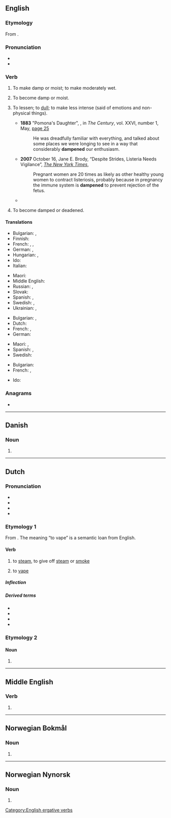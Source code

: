 {{also|dämpen}}
==English==

===Etymology===
From {{suffix|en|damp|en|id2=inchoative}}.

===Pronunciation===
* {{IPA|en|/ˈdæmpən/}}
* {{audio|en|LL-Q1860 (eng)-Vealhurl-dampen.wav |Audio (UK)}}

===Verb===
{{en-verb}}

# {{lb|en|transitive}} To make damp or moist; to make moderately wet.
# {{lb|en|intransitive}} To become damp or moist.
# {{lb|en|transitive}} To lessen; to [[dull]]; to make less intense (said of emotions and non-physical things).
#: {{ux|en|We won't let the bad news '''dampen''' our spirits.}}
#* '''1883''' "Pomona's Daughter", {{w|Frank R. Stockton}}, in ''The Century'', vol. XXVI, number 1, May, [https://books.google.com/books?id=x1aQWbz_eYAC&pg=PA25&dq=%22He+was+dreadfully+familiar+with+everything,+and+talked+about+some+places+we+were+longing+to+see+in+a+way+that+considerably+dampened+our+enthusiasm%22 page 25]
#*: He was dreadfully familiar with everything, and talked about some places we were longing to see in a way that considerably '''dampened''' our enthusiasm.
#* '''2007''' October 16, Jane E. Brody, “Despite Strides, Listeria Needs Vigilance”, ''[[w:The New York Times|The New York Times]]'',
#*: Pregnant women are 20 times as likely as other healthy young women to contract listeriosis, probably because in pregnancy the immune system is '''dampened''' to prevent rejection of the fetus.
#* {{quote-web|en|url=https://www.bbc.com/news/business-52732755|date=2020-05-20|accessdate=2020-05-22|location=London|publisher=BBC|work=BBC|title=J&J to sell baby powder in UK despite stopping US sales|quote=The firm said changes in consumer behaviour had also '''dampened''' demand for the powder. }}
# {{lb|en|intransitive}} To become damped or deadened.

====Translations====
{{trans-top-also|make damp|moisten}}
* Bulgarian: {{t+|bg|навлажнявам}}, {{t+|bg|овлажнявам}}
* Finnish: {{t+|fi|kostuttaa}}
* French: {{t+|fr|humecter}}, {{t+|fr|humidifier}}, {{t+|fr|mouiller}}
* German: {{t+|de|befeuchten}}, {{t+|de|anfeuchten}}
* Hungarian: {{t+|hu|nedvesít}}, {{t+|hu|megnedvesít}}
* Ido: {{t+|io|arozetar}}
* Italian: {{t+|it|inumidire}}
{{trans-mid}}
* Maori: {{t|mi|whakamākūkū}}
* Middle English: {{t|enm|moisten}}
* Russian: {{t+|ru|увлажня́ть|impf}}, {{t+|ru|увлажни́ть|pf}}
* Slovak: {{t|sk|navlhčiť}}
* Spanish: {{t+|es|humedecer}}, {{t+|es|humectar}}
* Swedish: {{t+|sv|fukta}}, {{t+|sv|väta}}
* Ukrainian: {{t|uk|зволо́жувати|impf}}, {{t|uk|зволо́жити|pf}}
{{trans-bottom}}

{{trans-top|depress, lessen}}
* Bulgarian: {{t+|bg|обезсърчавам}}, {{t+|bg|угнетявам}}
* Dutch: {{t+|nl|bedrukken}}
* French: {{t+|fr|déprécier}}, {{t+|fr|rabaisser}}
* German: {{t+|de|dämpfen}}
{{trans-mid}}
* Maori: {{t|mi|whakanoti}} {{qualifier|a fire to prevent it burning too quickly or fiercely}}, {{t|mi|a fire to keep it alive for later|alt=kōmau}}
* Spanish: {{t+|es|deprimir}}, {{t+|es|reducir}}
* Swedish: {{t+|sv|dämpa}}
{{trans-bottom}}

{{trans-top|become damp, to deaden}}
* Bulgarian: {{t|bg|навлажнявам се}}
* French: {{t|fr|s'humidifier}}, {{t|fr|s'humecter}}
{{trans-mid}}
* Ido: {{t+|io|humideskar}}
{{trans-bottom}}

===Anagrams===
* {{anagrams|en|a=ademnp|dampne|madnep}}

[[Category:English ergative verbs]]

----

==Danish==

===Noun===
{{head|da|noun form|g=c}}

# {{definite singular of|da|damp}}

----

==Dutch==

===Pronunciation===
* {{IPA|nl|/ˈdɑmpə(n)/}}
* {{audio|nl|Nl-dampen.ogg|Audio}}
* {{hyphenation|nl|dam|pen}}
* {{rhymes|nl|ɑmpən}}

===Etymology 1===
From {{affix|nl|damp|-en|id2=denominative}}. The meaning “to vape” is a semantic loan from English.

====Verb====
{{nl-verb}}

# {{lb|nl|intransitive}} to [[steam]], to give off [[steam]] or [[smoke]]
# {{lb|nl|intransitive}} to [[vape]] {{gloss|to inhale the vapour of an electronic cigarette}}
#: {{syn|nl|vapen}}

=====Inflection=====
{{nl-conj-wk|damp}}

=====Derived terms=====
* {{l|nl|bedampen}}
* {{l|nl|indampen}}
* {{l|nl|uitdampen}}
* {{l|nl|verdampen}}

===Etymology 2===
{{nonlemma}}

====Noun====
{{head|nl|noun plural form}}

# {{nl-noun form of|pl|damp}}

----

==Middle English==

===Verb===
{{head|enm|verb}}

# {{alt form|enm|dampnen}}

----

==Norwegian Bokmål==

===Noun===
{{head|nb|noun form|g=m}}

# {{inflection of|nb|damp||definite|s}}

----

==Norwegian Nynorsk==

===Noun===
{{head|nn|noun form}}

# {{inflection of|nn|damp||definite|s}}